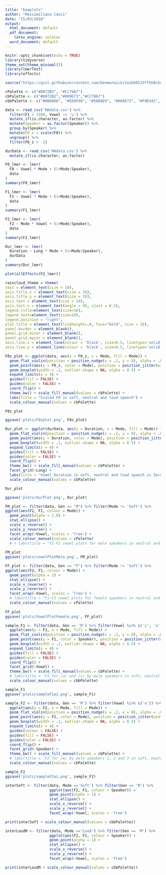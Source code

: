 ```yaml
---
title: "baaplots"
author: "Massimiliano Canzi"
date: "15/03/2018"
output:
  html_document: default
  pdf_document:
    latex_engine: xelatex
  word_document: default
---
```


```r
knitr::opts_chunk$set(echo = TRUE)
library(tidyverse)
theme_set(theme_minimal())
library(lmerTest)
library(effects)

source("https://gist.githubusercontent.com/benmarwick/2a1bb0133ff568cbe28d/raw/fb53bd97121f7f9ce947837ef1a4c65a73bffb3f/geom_flat_violin.R")

cPalette <- c("#0072B2", "#CC79A7")
cbPalette <- c("#0072B2","#009E73","#CC79A7")
cbbPalette <- c("#000000", "#E69F00", "#56B4E9", "#009E73", "#F0E442", "#0072B2", "#D55E00", "#CC79A7")
```

<!-- Data is filtered and 'cleaned up'. -->

```r
data <- read_csv('MAdata.csv') %>%
  filter(F1 < 1500, Vowel != 'u') %>%
  mutate_if(is.character, as.factor) %>%
  mutate(Speaker = as.factor(Speaker)) %>%
  group_by(Speaker) %>%
  mutate(F0_z = scale(F0)) %>%
  ungroup() %>%
  filter(F0_z > -2)

durData <- read_csv('MAdata.csv') %>%
  mutate_if(is.character, as.factor)
```

<!-- Here's lmer tests for F0, F1, F2 and Duration throughout speech modes. Speaker is regarded as random effect. The 'Long' veriable for the duration model represents phonological length. -->

```r
F0_lmer <- lmer(
  F0 ~ Vowel * Mode + (1+Mode|Speaker),
  data
)
summary(F0_lmer)
```
```r
F1_lmer <- lmer(
  F1 ~ Vowel * Mode + (1+Mode|Speaker),
  data
)
summary(F1_lmer)
```

```r
F2_lmer <- lmer(
  F2 ~ Mode * Vowel + (1+Mode|Speaker),
  data
)
summary(F2_lmer)
```

<!-- Duration lmer contains information for 'u' as well, which was omitted in the previous models for formant tracking issues. -->

```r
Dur_lmer <- lmer(
  Duration ~ Long * Mode + (1+Mode|Speaker),
  durData
)
summary(Dur_lmer)
```

<!-- Sample effects plot for F1 -->

```r
plot(allEffects(F2_lmer))
```

```r
raincloud_theme = theme(
text = element_text(size = 10),
axis.title.x = element_text(size = 16),
axis.title.y = element_text(size = 16),
axis.text = element_text(size = 14),
axis.text.x = element_text(angle = 45, vjust = 0.5),
legend.title=element_text(size=16),
legend.text=element_text(size=16),
legend.position = "right",
plot.title = element_text(lineheight=.8, face="bold", size = 16),
panel.border = element_blank(),
panel.grid.minor = element_blank(),
panel.grid.major = element_blank(),
axis.line.x = element_line(colour = 'black', size=0.5, linetype='solid'),
axis.line.y = element_line(colour = 'black', size=0.5, linetype='solid'))
```

<!-- Sample box/violin plots with jitter for F0 and Duration, faceted by gender and phonological lenth respectively -->

```r
F0z_plot <- ggplot(data, aes(y = F0_z, x = Mode, fill = Mode)) +
  geom_flat_violin(position = position_nudge(x = .2, y = 0), alpha = .8) +
  geom_point(aes(y = F0_z, color = Mode), position = position_jitter(width = .15), size = .5, alpha = 0.8) +
  geom_boxplot(width = .1, outlier.shape = NA, alpha = 0.5) +
  expand_limits(x = 4) +
  guides(fill = FALSE) +
  guides(color = FALSE) +
  coord_flip() +
  theme_bw() + scale_fill_manual(values = cbPalette) + 
  labs(title = "Scaled F0 in soft, neutral and loud speech") +
  scale_colour_manual(values = cbPalette)

F0z_plot

ggsave('plots/F0zplot.png', F0z_plot)
```



```r
Dur_plot <- ggplot(durData, aes(y = Duration, x = Mode, fill = Mode)) +
  geom_flat_violin(position = position_nudge(x = .2, y = 0), alpha = .8) +
  geom_point(aes(y = Duration, color = Mode), position = position_jitter(width = .15), size = .5, alpha = 0.8) +
  geom_boxplot(width = .1, outlier.shape = NA, alpha = 0.5) +
  expand_limits(x = 4) +
  guides(fill = FALSE) +
  guides(color = FALSE) +
  coord_flip() +
  theme_bw() + scale_fill_manual(values = cbPalette) + 
  facet_grid(~Long) +
  labs(title = 'Vowel Duration in soft, neutral and loud speech in Seconds') +
  scale_colour_manual(values = cbPalette)

Dur_plot

ggsave('plots/durPlot.png', Dur_plot)
```

<!-- F1-F2 vowel plots for M and F speakers faceted by vowel, coloured by mode -->

```r
FM_plot <- filter(data, Gen == "M") %>% filter(Mode != 'Soft') %>%
ggplot(aes(F2, F1, colour = Mode)) +
  geom_point(alpha = 1.0) +
  stat_ellipse() +
  scale_x_reverse() +
  scale_y_reverse() + 
  facet_wrap(~Vowel, scales = 'free') + 
  scale_colour_manual(values = cPalette) 
  # + labs(title = "F1-F2 vowel plots for male speakers in neutral and and loud speech") 
 
FM_plot
ggsave('plots/vowelPlotMale.png', FM_plot)
```

```r
FF_plot <- filter(data, Gen == "F") %>% filter(Mode != 'Soft') %>%
ggplot(aes(F2, F1, colour = Mode)) +
  geom_point(alpha = 1) +
  stat_ellipse() +
  scale_x_reverse() +
  scale_y_reverse() + 
  facet_wrap(~Vowel, scales = 'free') +
  # labs(title = "F1-F2 vowel plots for female speakers in neutral and loud speech") +
  scale_colour_manual(values = cPalette)
  
FF_plot
ggsave('plots/VowelPlotFemale.png', FF_plot)
```

```r

sample_F1 <- filter(data, Gen == 'M') %>% filter(Vowel %in% c('i', 'a')) %>% 
  ggplot(aes(y = F1, x = Mode, fill = Mode)) +
  geom_flat_violin(position = position_nudge(x = .2, y = 0), alpha = .8) +
  geom_point(aes(y = F1, color = Speaker), position = position_jitter(width = .15), size = .5, alpha = 1) + stat_ellipse() +
  geom_boxplot(width = .1, outlier.shape = NA, alpha = 0.5) +
  expand_limits(x = 4) +
  guides(fill = FALSE) +
  guides(color = FALSE) +
  coord_flip() +
  facet_grid(~Vowel) +
  theme_bw() + scale_fill_manual(values = cbPalette) +
  # labs(title = 'F1 for /a/ and /i/ by male speakers in soft, neutral and loud speech') +
  scale_colour_manual(values = cbbPalette)

sample_F1
ggsave('plots/sampleF1ai.png', sample_F1)
```

```r

sample_F2 <- filter(data, Gen == 'M') %>% filter(Vowel %in% c('e')) %>% filter(Speaker %in% c('1', '2', '3')) %>% 
  ggplot(aes(y = F2, x = Mode, fill = Mode)) +
  geom_flat_violin(position = position_nudge(x = .2, y = 0), alpha = .8) +
  geom_point(aes(y = F2, color = Mode), position = position_jitter(width = .15), size = .5, alpha = 1) +
  geom_boxplot(width = .1, outlier.shape = NA, alpha = 0.5) +
  expand_limits(x = 4) +
  guides(colour = FALSE) +
  guides(fill = FALSE) +
  guides(color = FALSE) +
  coord_flip() +
  facet_grid(~Speaker) +
  theme_bw() + scale_fill_manual(values = cbPalette) +
  # labs(title = 'F2 for /e/ by male speakers 1, 2 and 3 in soft, neutral and loud speech') +
  scale_colour_manual(values = cbPalette)

sample_F2
ggsave('plots/sampleF2ai.png', sample_F2)
```

```r
interSoft <- filter(data, Mode =='Soft') %>% filter(Gen == 'M') %>%
                    ggplot(aes(F2, F1, colour = Speaker)) +
                    geom_point(alpha = 1) + 
                    stat_ellipse() +
                    scale_x_reverse() +
                    scale_y_reverse() + 
                    facet_wrap(~Vowel, scales = 'free') 

print(interSoft + scale_colour_manual(values = cbbPalette))
```

```r
interLoudM <- filter(data, Mode =='Loud') %>% filter(Gen == 'M') %>%
                    ggplot(aes(F2, F1, colour = Speaker)) +
                    geom_point(alpha = 1) + 
                    stat_ellipse() +
                    scale_x_reverse() +
                    scale_y_reverse() + 
                    facet_wrap(~Vowel, scales = 'free') 

print(interLoudM + scale_colour_manual(values = cbbPalette))
```



